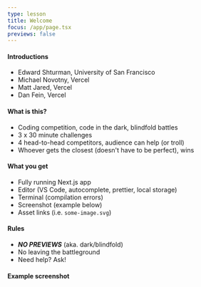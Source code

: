 ```yaml
---
type: lesson
title: Welcome
focus: /app/page.tsx
previews: false
---
```



<LocalStorage client:load />
<Prettier client:load />

#### Introductions

- Edward Shturman, University of San Francisco
- Michael Novotny, Vercel
- Matt Jared, Vercel
- Dan Fein, Vercel

#### What is this?

- Coding competition, code in the dark, blindfold battles
- 3 x 30 minute challenges
- 4 head-to-head competitors, audience can help (or troll)
- Whoever gets the closest (doesn't have to be perfect), wins

#### What you get

- Fully running Next.js app
- Editor (VS Code, autocomplete, prettier, local storage)
- Terminal (compilation errors)
- Screenshot (example below)
- Asset links (i.e. `some-image.svg`)

#### Rules

- **_NO PREVIEWS_** (aka. dark/blindfold)
- No leaving the battleground
- Need help? Ask!

#### Example screenshot

<EnlargeImage client:load src="/example.svg" />
